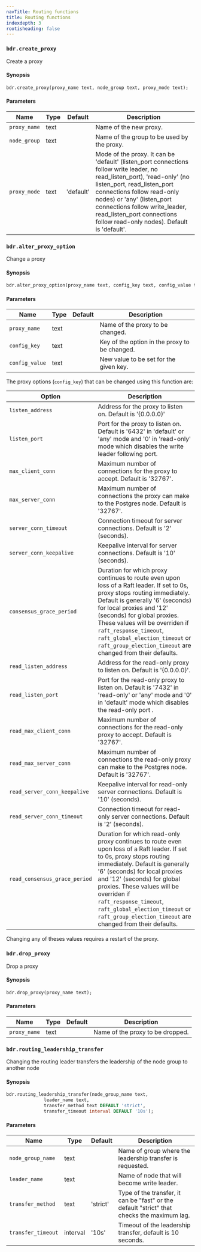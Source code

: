 ```yaml
---
navTitle: Routing functions
title: Routing functions
indexdepth: 3
rootisheading: false
---
```




### `bdr.create_proxy`

Create a proxy

#### Synopsis

```sql
bdr.create_proxy(proxy_name text, node_group text, proxy_mode text);
```

#### Parameters


| Name         | Type | Default   | Description                                                                                                                                                                                                                                                                                                           |
|--------------|------|-----------|-----------------------------------------------------------------------------------------------------------------------------------------------------------------------------------------------------------------------------------------------------------------------------------------------------------------------|
| `proxy_name` | text |           | Name of the new proxy.                                                                                                                                                                                                                                                                                                |
| `node_group` | text |           | Name of the group to be used by the proxy.                                                                                                                                                                                                                                                                            |
| `proxy_mode` | text | 'default' | Mode of the proxy. It can be 'default' (listen_port connections follow write leader, no read_listen_port), 'read-only' (no listen_port, read_listen_port connections follow read-only nodes) or 'any' (listen_port connections follow write_leader, read_listen_port connections follow read-only nodes). Default is 'default'. |




### `bdr.alter_proxy_option`

Change a proxy

#### Synopsis

```sql
bdr.alter_proxy_option(proxy_name text, config_key text, config_value text);
```

#### Parameters

| Name           | Type | Default | Description                                   |
|----------------|------|---------|-----------------------------------------------|
| `proxy_name`   | text |         | Name of the proxy to be changed.              |
| `config_key`   | text |         | Key of the option in the proxy to be changed. |
| `config_value` | text |         | New value to be set for the given key.        |


The proxy options (`config_key`) that can be changed using this function are:

| Option                        | Description                                                                                                                                                                                                                                                                                                                                                                                   |
|-------------------------------|-----------------------------------------------------------------------------------------------------------------------------------------------------------------------------------------------------------------------------------------------------------------------------------------------------------------------------------------------------------------------------------------------|
| `listen_address`              | Address for the proxy to listen on. Default is '{0.0.0.0}'                                                                                                                                                                                                                                                                                                                                    |
| `listen_port`                 | Port for the proxy to listen on. Default is '6432' in 'default' or 'any' mode and '0' in 'read-only' mode which disables the write leader following port.                                                                                                                                                                                                                                     |
| `max_client_conn`             | Maximum number of connections for the proxy to accept. Default is '32767'.                                                                                                                                                                                                                                                                                                                    |
| `max_server_conn`             | Maximum number of connections the proxy can make to the Postgres node. Default is '32767'.                                                                                                                                                                                                                                                                                                    |
| `server_conn_timeout`         | Connection timeout for server connections. Default is '2' (seconds).                                                                                                                                                                                                                                                                                                                          |
| `server_conn_keepalive`       | Keepalive interval for server connections. Default is '10' (seconds).                                                                                                                                                                                                                                                                                                                         |
| `consensus_grace_period`      | Duration for which proxy continues to route even upon loss of a Raft leader. If set to 0s, proxy stops routing immediately. Default is generally '6' (seconds) for local proxies and '12' (seconds) for global proxies. These values will be overriden if `raft_response_timeout`, `raft_global_election_timeout` or `raft_group_election_timeout` are changed from their defaults.           |
| `read_listen_address`         | Address for the read-only proxy to listen on. Default is '{0.0.0.0}'.                                                                                                                                                                                                                                                                                                                         |
| `read_listen_port`            | Port for the read-only proxy to listen on. Default is '7432' in 'read-only' or 'any' mode and '0' in 'default' mode which disables the read-only port .                                                                                                                                                                                                                                       |
| `read_max_client_conn`        | Maximum number of connections for the read-only proxy to accept. Default is '32767'.                                                                                                                                                                                                                                                                                                          |
| `read_max_server_conn`        | Maximum number of connections the read-only proxy can make to the Postgres node. Default is '32767'.                                                                                                                                                                                                                                                                                          |
| `read_server_conn_keepalive`  | Keepalive interval for read-only server connections. Default is '10' (seconds).                                                                                                                                                                                                                                                                                                               |
| `read_server_conn_timeout`    | Connection timeout for read-only server connections. Default is '2' (seconds).                                                                                                                                                                                                                                                                                                                |
| `read_consensus_grace_period` | Duration for which read-only proxy continues to route even upon loss of a Raft leader. If set to 0s, proxy stops routing immediately. Default is generally '6' (seconds) for local proxies and '12' (seconds) for global proxies. These values will be overriden if `raft_response_timeout`, `raft_global_election_timeout` or `raft_group_election_timeout` are changed from their defaults. |

Changing any of theses values requires a restart of the proxy.

### `bdr.drop_proxy`

Drop a proxy

#### Synopsis

```sql
bdr.drop_proxy(proxy_name text);
```

#### Parameters

| Name         | Type | Default | Description                                   |
|--------------|------|---------|-----------------------------------------------|
| `proxy_name` | text |         | Name of the proxy to be dropped.              |

### `bdr.routing_leadership_transfer`

Changing the routing leader transfers the leadership of the node group to another node

#### Synopsis

```sql
bdr.routing_leadership_transfer(node_group_name text,
              leader_name text,
              transfer_method text DEFAULT 'strict',
              transfer_timeout interval DEFAULT '10s');
```

#### Parameters

| Name               | Type     | Default  | Description                                                                                 |
|--------------------|----------|----------|---------------------------------------------------------------------------------------------|
| `node_group_name`  | text     |          | Name of group where the leadership transfer is requested.                                   |
| `leader_name`      | text     |          | Name of node that will become write leader.                                                 |
| `transfer_method`  | text     | 'strict' | Type of the transfer, it can be "fast" or the default "strict" that checks the maximum lag. |
| `transfer_timeout` | interval | '10s'    | Timeout of the leadership transfer, default is 10 seconds.                                  |
